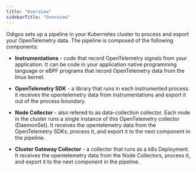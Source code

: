 ```yaml
---
title: "Overview"
sidebarTitle: "Overview"
---
```


Odigos sets up a pipeline in your Kubernetes cluster to process and export your OpenTelemetry data.
The pipeline is composed of the following components:

- **Instrumentations** - code that record OpenTelemetry signals from your application. 
It can be code in your application native programming language or eBPF programs that record OpenTelemetry data from the linux kernel.

- **OpenTelemetry SDK** - a library that runs in each instrumented process. it receives the opentelemetry data from instrumentations and export it out of the process boundary.

- **Node Collector** - also refered to as data-collection collector. Each node in the cluster runs a single instance of this OpenTelemetry collector (DaemonSet). 
It receives the opentelemetry data from the OpenTelemetry SDKs, process it, and export it to the next component in the pipeline.

- **Cluster Gateway Collector** - a collector that runs as a k8s Deployment. It receives the opentelemetry data from the Node Collectors, process it, and export it to the next component in the pipeline.

